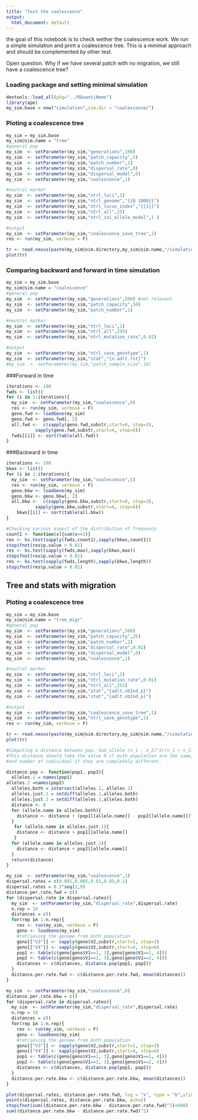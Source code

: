 ```yaml
---
title: "Test the coalescence"
output:
  html_document: default
---
```


the goal of this notebook is to check wether the coalescence work. We run a simple simulation and print a coalescence tree. 
This is a minimal approach and should be complemented by other test. 

Open question. Why if we have several patch with no migration, we still have a coalescence tree?

### Loading package and setting minimal simulation
```r
devtools::load_all(pkg="../RQuantiNemo")
library(ape)
my_sim.base = new("simulation",sim.dir = "coalescence/")
```

### Ploting a coalescence tree
```r
my_sim = my_sim.base
my_sim@sim.name = "tree"
#general pop
my_sim  <- setParameter(my_sim,"generations",100)
my_sim  <- setParameter(my_sim,"patch_capacity",5)
my_sim  <- setParameter(my_sim,"patch_number",1)
my_sim  <- setParameter(my_sim,"dispersal_rate",0)
my_sim  <- setParameter(my_sim,"dispersal_model",0)
my_sim  <- setParameter(my_sim,"coalescence",1)

#neutral marker
my_sim  <- setParameter(my_sim,"ntrl_loci",1)
my_sim  <- setParameter(my_sim,"ntrl_genome","{{0 1000}}")
my_sim  <- setParameter(my_sim,"ntrl_locus_index","{{1}}")
my_sim  <- setParameter(my_sim,"ntrl_all",25)
my_sim  <- setParameter(my_sim,"ntrl_ini_allele_model",1 )

#output
my_sim  <- setParameter(my_sim,"coalescence_save_tree",1)
res <- run(my_sim, verbose = F)
```


```r
tr <- read.nexus(paste(my_sim@sim.directory,my_sim@sim.name,"/simulation.tree",sep=""))
plot(tr)
```


### Comparing backward and forward in time simulation
```r
my_sim = my_sim.base
my_sim@sim.name = "coalescence"
#general pop
my_sim  <- setParameter(my_sim,"generations",500) #not relevant
my_sim  <- setParameter(my_sim,"patch_capacity",50)
my_sim  <- setParameter(my_sim,"patch_number",1)

#neutral marker
my_sim  <- setParameter(my_sim,"ntrl_loci",1)
my_sim  <- setParameter(my_sim,"ntrl_all",255)
my_sim  <- setParameter(my_sim,"ntrl_mutation_rate",0.02)

#output
my_sim  <- setParameter(my_sim,"ntrl_save_genotype",1)
my_sim  <- setParameter(my_sim,"stat","{n.adlt.fst}")
#my_sim  <- setParameter(my_sim,"patch_sample_size",10)
```

###Forward in time
```r
iterations <- 100
fwds <- list()
for (i in 1:iterations){
  my_sim  <- setParameter(my_sim,"coalescence",0)
  res <- run(my_sim, verbose = F)
  geno.fwd <- loadGeno(my_sim)
  geno.fwd <- geno.fwd[, 2]
  all.fwd <-  c(sapply(geno.fwd,substr,start=0, stop=3),
           sapply(geno.fwd,substr,start=4, stop=6))
  fwds[[i]] <- sort(table(all.fwd))
}
```

###Backward in time
```r
iterations <- 100
bkws <- list()
for (i in 1:iterations){
  my_sim  <- setParameter(my_sim,"coalescence",1)
  res <- run(my_sim, verbose = F)
  geno.bkw <- loadGeno(my_sim)
  geno.bkw <- geno.bkw[, 2]
  all.bkw <-  c(sapply(geno.bkw,substr,start=0, stop=3),
           sapply(geno.bkw,substr,start=4, stop=6))
    bkws[[i]] <- sort(table(all.bkw))
}
```

```r
#Checking various aspect of the distribution of frequency
count1 <- function(x){sum(x==1)}
res <- ks.test(sapply(fwds,count1),sapply(bkws,count1))
stopifnot(res$p.value > 0.01)
res <- ks.test(sapply(fwds,max),sapply(bkws,max))
stopifnot(res$p.value > 0.01)
res <- ks.test(sapply(fwds,length),sapply(bkws,length))
stopifnot(res$p.value > 0.01)

```
## Tree and stats with migration
### Ploting a coalescence tree
```r
my_sim = my_sim.base
my_sim@sim.name = "tree_migr"
#general pop
my_sim  <- setParameter(my_sim,"generations",500)
my_sim  <- setParameter(my_sim,"patch_capacity",25)
my_sim  <- setParameter(my_sim,"patch_number",2)
my_sim  <- setParameter(my_sim,"dispersal_rate",0.02)
my_sim  <- setParameter(my_sim,"dispersal_model",0)
my_sim  <- setParameter(my_sim,"coalescence",1)

#neutral marker
my_sim  <- setParameter(my_sim,"ntrl_loci",1)
my_sim  <- setParameter(my_sim,"ntrl_mutation_rate",0.01)
my_sim  <- setParameter(my_sim,"ntrl_all",255)
my_sim  <- setParameter(my_sim,"stat","{adlt.nbInd_p}")
my_sim  <- setParameter(my_sim,"stat","{adlt.nbInd_p}")

#output
my_sim  <- setParameter(my_sim,"coalescence_save_tree",1)
my_sim  <- setParameter(my_sim,"ntrl_save_genotype",1)
res <- run(my_sim, verbose = F)
```

```r
tr <- read.nexus(paste(my_sim@sim.directory,my_sim@sim.name,"/simulation.tree",sep=""))
plot(tr)
```

```r
#Computing a distance between pop. Sum_allele (n_1 - n_2)^2/(n_1 + n_2). 
#This distance should take the value 0 if both population are the same, 
#and number of individual if they are completely different. 

distance.pop <- function(pop1, pop2){
  alleles.1 = names(pop1)
alleles.2 =names(pop2)
  alleles.both = intersect(alleles.1, alleles.2)
  alleles.just.1 = setdiff(alleles.1,alleles.both)
  alleles.just.2 = setdiff(alleles.2,alleles.both)
  distance <- 0
  for (allele.name in alleles.both){
    distance <- distance + (pop1[[allele.name]] - pop2[[allele.name]])^2/(pop1[[allele.name]] + pop2[[allele.name]])
  } 
   for (allele.name in alleles.just.1){
    distance <- distance + pop1[[allele.name]] 
   }
  for (allele.name in alleles.just.2){
    distance <- distance + pop2[[allele.name]] 
  }
  return(distance)
}
```




```r
my_sim  <- setParameter(my_sim,"coalescence",1)
dispersal.rates = c(0.001,0.005,0.01,0.05,0.1)
dispersal.rates = 0.5^seq(2,9)
distance.per.rate.fwd = c()
for (dispersal.rate in dispersal.rates){
  my_sim  <- setParameter(my_sim,"dispersal_rate",dispersal.rate)
  n.rep = 10
  distances = c()
  for(rep in 1:n.rep){
    res <- run(my_sim, verbose = F)
    geno <- loadGeno(my_sim)
    #retrieving the genome from both population
    geno[["V3"]] <- sapply(geno$V2,substr,start=1, stop=3)
    geno[["V4"]] <- sapply(geno$V2,substr,start=4, stop=6)
    pop1 <- table(c(geno[geno$V1==1, 3],geno[geno$V1==1, 4]))
    pop2 <- table(c(geno[geno$V1==2, 3],geno[geno$V1==2, 4]))
    distances <- c(distances, distance.pop(pop1, pop2))
  }
  distance.per.rate.fwd <- c(distance.per.rate.fwd, mean(distances))
}
```

```r
my_sim  <- setParameter(my_sim,"coalescence",0)
distance.per.rate.bkw = c()
for (dispersal.rate in dispersal.rates){
  my_sim  <- setParameter(my_sim,"dispersal_rate",dispersal.rate)
  n.rep = 10
  distances = c()
  for(rep in 1:n.rep){
    res <- run(my_sim, verbose = F)
    geno <- loadGeno(my_sim)
    #retrieving the genome from both population
    geno[["V3"]] <- sapply(geno$V2,substr,start=1, stop=3)
    geno[["V4"]] <- sapply(geno$V2,substr,start=4, stop=6)
    pop1 <- table(c(geno[geno$V1==1, 3],geno[geno$V1==1, 4]))
    pop2 <- table(c(geno[geno$V1==2, 3],geno[geno$V1==2, 4]))
    distances <- c(distances, distance.pop(pop1, pop2))
  }
  distance.per.rate.bkw <- c(distance.per.rate.bkw, mean(distances))
}
```

```r
plot(dispersal.rates, distance.per.rate.fwd, log = "x", type = "b",ylim = c(0,100),xlab = "migration rate", ylab = "distance", main = "comparing the distance for forward and backward simulation")
points(dispersal.rates, distance.per.rate.bkw, pch=2)
stopifnot(sum((distance.per.rate.bkw - distance.per.rate.fwd)^2)<600)
sum((distance.per.rate.bkw - distance.per.rate.fwd)^2)
```

